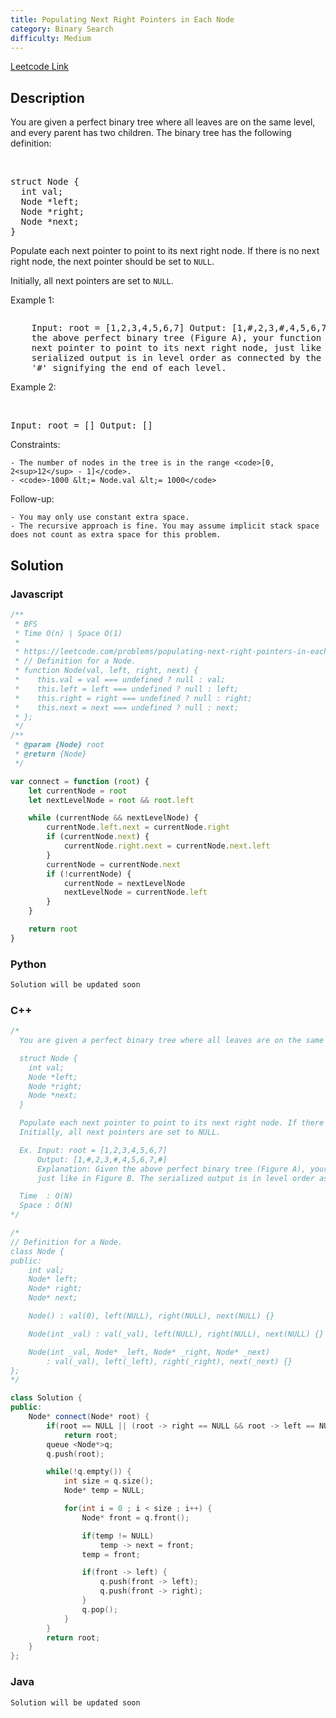 ```yaml
---
title: Populating Next Right Pointers in Each Node
category: Binary Search
difficulty: Medium
---
```


<Callout>

[Leetcode Link](https://leetcode.com/problems/populating-next-right-pointers-in-each-node)

</Callout>

## Description

You are given a perfect binary tree where all leaves are on the same level, and every parent has two children. The binary tree has the following definition:

<br />
<pre className="overflow-x-auto">
struct Node {
  int val;
  Node *left;
  Node *right;
  Node *next;
}
</pre>

Populate each next pointer to point to its next right node. If there is no next right node, the next pointer should be set to <code>NULL</code>.

Initially, all next pointers are set to <code>NULL</code>.

Example 1:

<Image
	alt=""
	src="https://assets.leetcode.com/uploads/2019/02/14/116_sample.png"
	width={500}
	height={171}
/>
<br />
<pre className="overflow-x-auto">
	Input: root = [1,2,3,4,5,6,7] Output: [1,#,2,3,#,4,5,6,7,#] Explanation: Given
	the above perfect binary tree (Figure A), your function should populate each
	next pointer to point to its next right node, just like in Figure B. The
	serialized output is in level order as connected by the next pointers, with
	'#' signifying the end of each level.
</pre>

Example 2:

<br />
<pre className="overflow-x-auto">Input: root = [] Output: []</pre>

Constraints:

    - The number of nodes in the tree is in the range <code>[0, 2<sup>12</sup> - 1]</code>.
    - <code>-1000 &lt;= Node.val &lt;= 1000</code>

Follow-up:

    - You may only use constant extra space.
    - The recursive approach is fine. You may assume implicit stack space does not count as extra space for this problem.

## Solution

### Javascript

```javascript
/**
 * BFS
 * Time O(n) | Space O(1)
 *
 * https://leetcode.com/problems/populating-next-right-pointers-in-each-node/
 * // Definition for a Node.
 * function Node(val, left, right, next) {
 *    this.val = val === undefined ? null : val;
 *    this.left = left === undefined ? null : left;
 *    this.right = right === undefined ? null : right;
 *    this.next = next === undefined ? null : next;
 * };
 */
/**
 * @param {Node} root
 * @return {Node}
 */

var connect = function (root) {
	let currentNode = root
	let nextLevelNode = root && root.left

	while (currentNode && nextLevelNode) {
		currentNode.left.next = currentNode.right
		if (currentNode.next) {
			currentNode.right.next = currentNode.next.left
		}
		currentNode = currentNode.next
		if (!currentNode) {
			currentNode = nextLevelNode
			nextLevelNode = currentNode.left
		}
	}

	return root
}
```

### Python

```python
Solution will be updated soon
```

### C++

```cpp
/*
  You are given a perfect binary tree where all leaves are on the same level, and every parent has two children. The binary tree has the following definition:

  struct Node {
    int val;
    Node *left;
    Node *right;
    Node *next;
  }

  Populate each next pointer to point to its next right node. If there is no next right node, the next pointer should be set to NULL.
  Initially, all next pointers are set to NULL.

  Ex. Input: root = [1,2,3,4,5,6,7]
      Output: [1,#,2,3,#,4,5,6,7,#]
      Explanation: Given the above perfect binary tree (Figure A), your function should populate each next pointer to point to its next right node,
      just like in Figure B. The serialized output is in level order as connected by the next pointers, with '#' signifying the end of each level.

  Time  : O(N)
  Space : O(N)
*/

/*
// Definition for a Node.
class Node {
public:
    int val;
    Node* left;
    Node* right;
    Node* next;

    Node() : val(0), left(NULL), right(NULL), next(NULL) {}

    Node(int _val) : val(_val), left(NULL), right(NULL), next(NULL) {}

    Node(int _val, Node* _left, Node* _right, Node* _next)
        : val(_val), left(_left), right(_right), next(_next) {}
};
*/

class Solution {
public:
    Node* connect(Node* root) {
        if(root == NULL || (root -> right == NULL && root -> left == NULL))
            return root;
        queue <Node*>q;
        q.push(root);

        while(!q.empty()) {
            int size = q.size();
            Node* temp = NULL;

            for(int i = 0 ; i < size ; i++) {
                Node* front = q.front();

                if(temp != NULL)
                    temp -> next = front;
                temp = front;

                if(front -> left) {
                    q.push(front -> left);
                    q.push(front -> right);
                }
                q.pop();
            }
        }
        return root;
    }
};

```

### Java

```java
Solution will be updated soon
```
